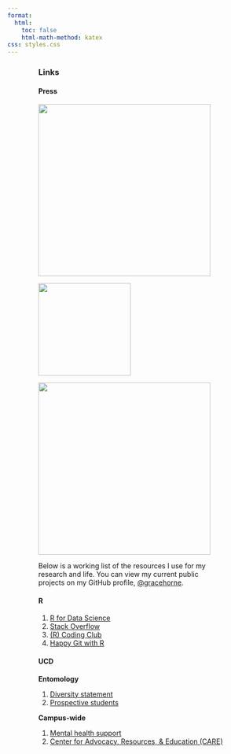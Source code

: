 ```yaml
---
format:
  html:
    toc: false
    html-math-method: katex
css: styles.css
---
```


::: {#body style="width: 75%; margin: auto; font-weight: normal; text-align: left"}
### **Links**

#### **Press**

::: {layout="[[75,-10,75], [75]]"}
[![](images/image-294911473.png){width="350"}](https://entomologytoday.org/)

[![](images/image-1089920415.png){fig-alt="Colby College off-campus blog" width="188"}](https://web.colby.edu/offmayflowerhill/author/gmhorn21/)

[![](images/image-1525590061.png){fig-alt="UC ANR" width="350"}](https://ucanr.edu/blogs/blogcore/postdetail.cfm?postnum=52104)
:::

Below is a working list of the resources I use for my research and life. You can view my current public projects on my GitHub profile, [\@gracehorne](https://github.com/gracehorne).

#### **R**

1.  [R for Data Science](https://r4ds.had.co.nz/)
2.  [Stack Overflow](https://stackoverflow.com/)
3.  [(R) Coding Club](https://ourcodingclub.github.io/)
4.  [Happy Git with R](https://happygitwithr.com/)

#### **UCD**

**Entomology**

1.  [Diversity statement](https://entomology.ucdavis.edu/department-solidarity-statement)
2.  [Prospective students](https://entomology.ucdavis.edu/information-prospective-students)

**Campus-wide**

1.  [Mental health support](https://shcs.ucdavis.edu/services/counseling-services)
2.  [Center for Advocacy, Resources, & Education (CARE)](https://care.ucdavis.edu/ "Home")
:::
